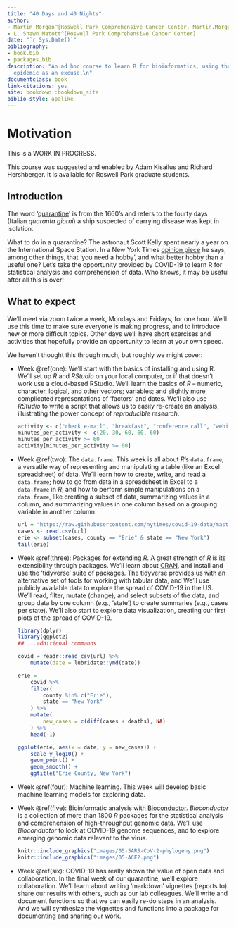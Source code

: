 ```yaml
--- 
title: "40 Days and 40 Nights"
author:
- Martin Morgan^[Roswell Park Comprehensive Cancer Center, Martin.Morgan@RoswellPark.org]
- L. Shawn Matott^[Roswell Park Comprehensive Cancer Center]
date: "`r Sys.Date()`"
bibliography:
- book.bib
- packages.bib
description: "An ad hoc course to learn R for bioinformatics, using the \nCOVID-19
  epidemic as an excuse.\n"
documentclass: book
link-citations: yes
site: bookdown::bookdown_site
biblio-style: apalike
---
```


# Motivation {-}

This is a WORK IN PROGRESS.

This course was suggested and enabled by Adam Kisailus and Richard Hershberger. It is available for Roswell Park graduate students.

## Introduction {-}

The word '[quarantine][quarantine-def]' is from the 1660's and refers to the fourty days (Italian _quaranta giorni_) a ship suspected of carrying disease was kept in isolation.

What to do in a quarantine? The astronaut Scott Kelly spent nearly a year on the International Space Station. In a New York Times [opinion piece][] he says, among other things, that 'you need a hobby', and what better hobby than a useful one? Let's take the opportunity provided by COVID-19 to learn R for statistical analysis and comprehension of data. Who knows, it may be useful after all this is over!

[quarantine-def]: https://www.etymonline.com/word/quarantine
[opinion piece]: https://www.nytimes.com/2020/03/21/opinion/scott-kelly-coronavirus-isolation.html

## What to expect {-}

We'll meet via zoom twice a week, Mondays and Fridays, for one hour. We'll use this time to make sure everyone is making progress, and to introduce new or more difficult topics. Other days we'll have short exercises and activities that hopefully provide an opportunity to learn at your own speed.

We haven't thought this through much, but roughly we might cover:

- Week \@ref(one): We'll start with the basics of installing and using R. We'll set up _R_ and _RStudio_ on your local computer, or if that doesn't work use a cloud-based RStudio. We'll learn the basics of _R_ -- numeric, character, logical, and other vectors; variables; and slightly more complicated representations of 'factors' and dates. We'll also use _RStudio_ to write a script that allows us to easily re-create an analysis, illustrating the power concept of *reproducible research*.

  ```r
  activity <- c("check e-mail", "breakfast", "conference call", "webinar", "walk")
  minutes_per_activity <- c(20, 30, 60, 60, 60)
  minutes_per_activity >= 60
  activity[minutes_per_activity >= 60]
  ```

- Week \@ref(two): The `data.frame`. This week is all about _R_'s `data.frame`, a versatile way of representing and manipulating a table (like an Excel spreadsheet) of data. We'll learn how to create, write, and read a `data.frame`; how to go from data in a spreadsheet in Excel to a `data.frame` in _R_; and how to perform simple manipulations on a `data.frame`, like creating a subset of data, summarizing values in a column, and summarizing values in one column based on a grouping variable in another column.

  ```r
  url = "https://raw.githubusercontent.com/nytimes/covid-19-data/master/us-counties.csv"
  cases <- read.csv(url)
  erie <- subset(cases, county == "Erie" & state == "New York")
  tail(erie)
  ```


- Week \@ref(three): Packages for extending _R_. A great strength of _R_ is its extensibility through packages. We'll learn about [CRAN][], and install and use the 'tidyverse' suite of packages. The tidyverse provides us with an alternative set of tools for working with tabular data, and We'll use publicly available data to explore the spread of COVID-19 in the US. We'll read, filter, mutate (change), and select subsets of the data, and group data by one column (e.g., 'state') to create summaries (e.g., cases per state). We'll also start to explore data visualization, creating our first plots of the spread of COVID-19.

  ```r
  library(dplyr)
  library(ggplot2)
  ## ...additional commands
  ```

  ```r
  covid = readr::read_csv(url) %>%
      mutate(date = lubridate::ymd(date))
  
  erie =
      covid %>% 
      filter(
          county %in% c("Erie"),
          state == "New York"
      ) %>% 
      mutate(
          new_cases = c(diff(cases + deaths), NA)
      ) %>%
      head(-1)
  
  ggplot(erie, aes(x = date, y = new_cases)) +
      scale_y_log10() + 
      geom_point() +
      geom_smooth() +
      ggtitle("Erie County, New York")
  ```

- Week \@ref(four): Machine learning. This week will develop basic machine learning models for exploring data. 

- Week \@ref(five): Bioinformatic analysis with [Bioconductor][]. _Bioconductor_ is a collection of more than 1800 _R_ packages for the statistical analysis and comprehension of high-throughput genomic data. We'll use _Bioconductor_ to look at COVID-19 genome sequences, and to explore emerging genomic data relevant to the virus.

    ```r
    knitr::include_graphics("images/05-SARS-CoV-2-phylogeny.png")
    knitr::include_graphics("images/05-ACE2.png")
    ```

- Week \@ref(six): COVID-19 has really shown the value of open data and collaboration. In the final week of our quarantine, we'll explore collaboration. We'll learn about writing 'markdown' vignettes (reports to) share our results with others, such as our lab colleagues. We'll write and document functions so that we can easily re-do steps in an analysis. And we will synthesize the vignettes and functions into a package for documenting and sharing our work.

[CRAN]: https://cran.r-project.org
[Bioconductor]: https://bioconductor.org
